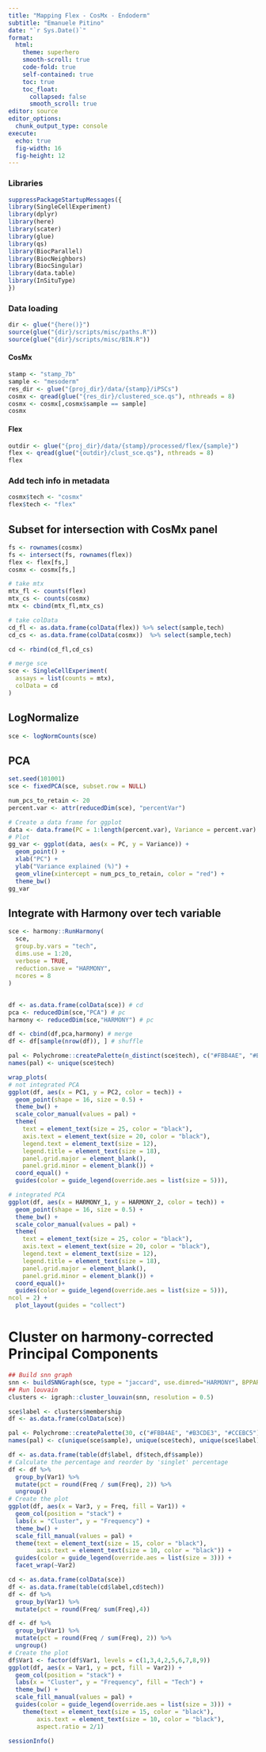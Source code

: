 ```yaml
---
title: "Mapping Flex - CosMx - Endoderm"
subtitle: "Emanuele Pitino"
date: "`r Sys.Date()`"
format: 
  html:
    theme: superhero
    smooth-scroll: true
    code-fold: true
    self-contained: true
    toc: true
    toc_float: 
      collapsed: false
      smooth_scroll: true
editor: source
editor_options: 
  chunk_output_type: console
execute:
  echo: true
  fig-width: 16     
  fig-height: 12 
---
```


### Libraries

```r
suppressPackageStartupMessages({
library(SingleCellExperiment)
library(dplyr)
library(here)
library(scater)
library(glue)
library(qs)
library(BiocParallel)
library(BiocNeighbors)
library(BiocSingular)
library(data.table)
library(InSituType)
})
```

### Data loading

```r
dir <- glue("{here()}")
source(glue("{dir}/scripts/misc/paths.R"))
source(glue("{dir}/scripts/misc/BIN.R"))
```

#### CosMx
```r
stamp <- "stamp_7b"
sample <- "mesoderm"
res_dir <- glue("{proj_dir}/data/{stamp}/iPSCs")
cosmx <- qread(glue("{res_dir}/clustered_sce.qs"), nthreads = 8)
cosmx <- cosmx[,cosmx$sample == sample]
cosmx
```

#### Flex
```r
outdir <- glue("{proj_dir}/data/{stamp}/processed/flex/{sample}")
flex <- qread(glue("{outdir}/clust_sce.qs"), nthreads = 8)
flex
```

### Add tech info in metadata
```r
cosmx$tech <- "cosmx"
flex$tech <- "flex"
```

## Subset for intersection with CosMx panel
```r
fs <- rownames(cosmx)
fs <- intersect(fs, rownames(flex))
flex <- flex[fs,]
cosmx <- cosmx[fs,]

# take mtx 
mtx_fl <- counts(flex)
mtx_cs <- counts(cosmx)
mtx <- cbind(mtx_fl,mtx_cs)

# take colData
cd_fl <- as.data.frame(colData(flex)) %>% select(sample,tech)
cd_cs <- as.data.frame(colData(cosmx))  %>% select(sample,tech)

cd <- rbind(cd_fl,cd_cs)

# merge sce
sce <- SingleCellExperiment(
  assays = list(counts = mtx),
  colData = cd
)
```

## LogNormalize
```r
sce <- logNormCounts(sce)
```


## PCA
```r
set.seed(101001)
sce <- fixedPCA(sce, subset.row = NULL)
```

```r
num_pcs_to_retain <- 20
percent.var <- attr(reducedDim(sce), "percentVar")

# Create a data frame for ggplot
data <- data.frame(PC = 1:length(percent.var), Variance = percent.var)
# Plot
gg_var <- ggplot(data, aes(x = PC, y = Variance)) +
  geom_point() +
  xlab("PC") +
  ylab("Variance explained (%)") +
  geom_vline(xintercept = num_pcs_to_retain, color = "red") +
  theme_bw()
gg_var
```

## Integrate with Harmony over tech variable
```r
sce <- harmony::RunHarmony(
  sce,
  group.by.vars = "tech",
  dims.use = 1:20,
  verbose = TRUE,
  reduction.save = "HARMONY",
  ncores = 8
)
```


##

```r
df <- as.data.frame(colData(sce)) # cd
pca <- reducedDim(sce,"PCA") # pc
harmony <- reducedDim(sce,"HARMONY") # pc

df <- cbind(df,pca,harmony) # merge
df <- df[sample(nrow(df)), ] # shuffle

pal <- Polychrome::createPalette(n_distinct(sce$tech), c("#FBB4AE", "#B3CDE3", "#CCEBC5"))
names(pal) <- unique(sce$tech)

wrap_plots(
# not integrated PCA
ggplot(df, aes(x = PC1, y = PC2, color = tech)) +
  geom_point(shape = 16, size = 0.5) +
  theme_bw() +
  scale_color_manual(values = pal) +
  theme(
    text = element_text(size = 25, color = "black"),
    axis.text = element_text(size = 20, color = "black"),
    legend.text = element_text(size = 12),
    legend.title = element_text(size = 18),
    panel.grid.major = element_blank(), 
    panel.grid.minor = element_blank()) +
  coord_equal() +
  guides(color = guide_legend(override.aes = list(size = 5))),

# integrated PCA
ggplot(df, aes(x = HARMONY_1, y = HARMONY_2, color = tech)) +
  geom_point(shape = 16, size = 0.5) +
  theme_bw() +
  scale_color_manual(values = pal) +
  theme(
    text = element_text(size = 25, color = "black"),
    axis.text = element_text(size = 20, color = "black"),
    legend.text = element_text(size = 12),
    legend.title = element_text(size = 18),
    panel.grid.major = element_blank(), 
    panel.grid.minor = element_blank()) +
  coord_equal()+
  guides(color = guide_legend(override.aes = list(size = 5))),
ncol = 2) +
  plot_layout(guides = "collect")
```

# Cluster on harmony-corrected Principal Components
```r
## Build snn graph
snn <- buildSNNGraph(sce, type = "jaccard", use.dimred="HARMONY", BPPARAM = bp)
## Run louvain 
clusters <- igraph::cluster_louvain(snn, resolution = 0.5)
```

```r
sce$label <- clusters$membership
df <- as.data.frame(colData(sce))
```

```r
pal <- Polychrome::createPalette(30, c("#FBB4AE", "#B3CDE3", "#CCEBC5"))
names(pal) <- c(unique(sce$sample), unique(sce$tech), unique(sce$label))

df <- as.data.frame(table(df$label, df$tech,df$sample))
# Calculate the percentage and reorder by 'singlet' percentage
df <- df %>%
  group_by(Var1) %>%
  mutate(pct = round(Freq / sum(Freq), 2)) %>%
  ungroup()
# Create the plot
ggplot(df, aes(x = Var3, y = Freq, fill = Var1)) +
  geom_col(position = "stack") + 
  labs(x = "Cluster", y = "Frequency") + 
  theme_bw() +
  scale_fill_manual(values = pal) +
  theme(text = element_text(size = 15, color = "black"),
        axis.text = element_text(size = 10, color = "black")) + 
  guides(color = guide_legend(override.aes = list(size = 3))) + 
  facet_wrap(~Var2)
```

```r
cd <- as.data.frame(colData(sce))
df <- as.data.frame(table(cd$label,cd$tech))
df <- df %>% 
  group_by(Var1) %>%
  mutate(pct = round(Freq/ sum(Freq),4))

df <- df %>%
  group_by(Var1) %>%
  mutate(pct = round(Freq / sum(Freq), 2)) %>%
  ungroup()
# Create the plot
df$Var1 <- factor(df$Var1, levels = c(1,3,4,2,5,6,7,8,9))
ggplot(df, aes(x = Var1, y = pct, fill = Var2)) +
  geom_col(position = "stack") + 
  labs(x = "Cluster", y = "Frequency", fill = "Tech") + 
  theme_bw() +
  scale_fill_manual(values = pal) +
  guides(color = guide_legend(override.aes = list(size = 3))) +
    theme(text = element_text(size = 15, color = "black"),
        axis.text = element_text(size = 10, color = "black"),
        aspect.ratio = 2/1) 

```


```r
sessionInfo()
```




